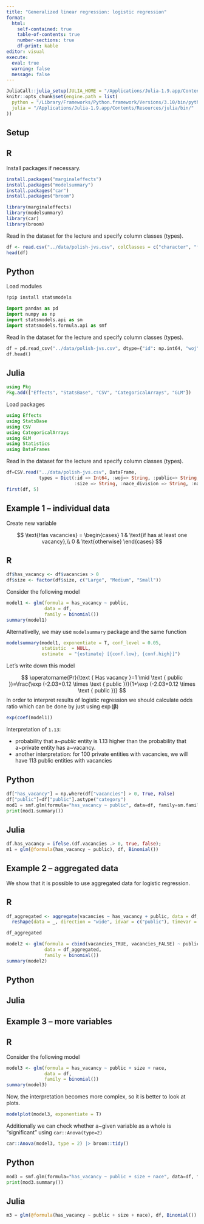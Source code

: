 ```yaml
---
title: "Generalized linear regression: logistic regression"
format: 
  html:
    self-contained: true
    table-of-contents: true
    number-sections: true
    df-print: kable
editor: visual
execute: 
  eval: true
  warning: false
  message: false
---
```


```r
JuliaCall::julia_setup(JULIA_HOME = "/Applications/Julia-1.9.app/Contents/Resources/julia/bin/")
knitr::opts_chunk$set(engine.path = list(
  python = "/Library/Frameworks/Python.framework/Versions/3.10/bin/python3.10",
  julia = "/Applications/Julia-1.9.app/Contents/Resources/julia/bin/"
))
```

## Setup

::: panel-tabset
## R

Install packages if necessary.

```r
install.packages("marginaleffects")
install.packages("modelsummary")
install.packages("car")
install.packages("broom")
```

```r
library(marginaleffects)
library(modelsummary)
library(car)
library(broom)
```

Read in the dataset for the lecture and specify column classes (types).

```r
df <- read.csv("../data/polish-jvs.csv", colClasses = c("character", "factor", rep("character", 4), "numeric"))
head(df)
```

## Python

Load modules

```bash
!pip install statsmodels 
```

```python
import pandas as pd
import numpy as np
import statsmodels.api as sm
import statsmodels.formula.api as smf
```

Read in the dataset for the lecture and specify column classes (types).

```python
df = pd.read_csv("../data/polish-jvs.csv", dtype={"id": np.int64, "woj":str, "public":str,"size": str, "nace_division": str, "nace": str})
df.head()
```

## Julia

```julia
using Pkg
Pkg.add(["Effects", "StatsBase", "CSV", "CategoricalArrays", "GLM"])
```

Load packages

```julia
using Effects
using StatsBase
using CSV
using CategoricalArrays
using GLM
using Statistics
using DataFrames
```

Read in the dataset for the lecture and specify column classes (types).

```julia
df=CSV.read("../data/polish-jvs.csv", DataFrame, 
            types = Dict(:id => Int64, :woj=> String, :public=> String, 
                         :size => String, :nace_division => String, :nace => String));
first(df, 5)
```
:::

## Example 1 -- individual data

Create new variable

$$
\text{Has vacancies} = 
\begin{cases}
1 & \text{if has at least one vacancy},\\
0 & \text{otherwise}
\end{cases}
$$

::: panel-tabset
## R

```r
df$has_vacancy <- df$vacancies > 0
df$size <- factor(df$size, c("Large", "Medium", "Small"))
```

Consider the following model

```r
model1 <- glm(formula = has_vacancy ~ public, 
              data = df,
              family = binomial())
summary(model1)
```

Alternativelly, we may use `modelsummary` package and the same function

```r
modelsummary(model1, exponentiate = T, conf_level = 0.05, 
             statistic  = NULL,
             estimate  = "{estimate} [{conf.low}, {conf.high}]")
```

Let's write down this model

$$
\operatorname{Pr}(\text { Has vacancy }=1 \mid \text { public })=\frac{\exp (-2.03+0.12 \times \text { public })}{1+\exp (-2.03+0.12 \times \text { public })}
$$ In order to interpret results of logistic regression we should calculate odds ratio which can be done by just using $\exp(\mathbf{\beta})$

```r
exp(coef(model1))
```

Interpretation of `1.13`:

-   probability that a\~*public* entity is 1.13 higher than the probability that a\~private entity has a\~vacancy.
-   another interpretation: for 100 private entities with vacancies, we will have 113 public entities with vacancies

## Python

```python
df["has_vacancy"] = np.where(df["vacancies"] > 0, True, False)
df["public"]=df["public"].astype("category")
mod1 = smf.glm(formula="has_vacancy ~ public", data=df, family=sm.families.Binomial()).fit()
print(mod1.summary())
```

## Julia

```julia
df.has_vacancy = ifelse.(df.vacancies .> 0, true, false);
m1 = glm(@formula(has_vacancy ~ public), df, Binomial())
```
:::

## Example 2 -- aggregated data

We show that it is possible to use aggregated data for logistic regression.

::: panel-tabset
## R

```r
df_aggregated <- aggregate(vacancies ~ has_vacancy + public, data = df, FUN = length) |>
  reshape(data = _, direction = "wide", idvar = c("public"), timevar = "has_vacancy", sep = "_")

df_aggregated
```

```r
model2 <- glm(formula = cbind(vacancies_TRUE, vacancies_FALSE) ~ public,
              data = df_aggregated, 
              family = binomial())
summary(model2)
```

## Python

## Julia
:::

## Example 3 -- more variables

::: panel-tabset
## R

Consider the following model

```r
model3 <- glm(formula = has_vacancy ~ public + size + nace, 
              data = df,
              family = binomial())
summary(model3)
```

Now, the interpretation becomes more complex, so it is better to look at plots.

```r
modelplot(model3, exponentiate = T) 
```

Additionally we can check whether a\~given variable as a whole is "significant" using `car::Anova(type=2)`

```r
car::Anova(model3, type = 2) |> broom::tidy()
```

## Python

```python
mod3 = smf.glm(formula="has_vacancy ~ public + size + nace", data=df, family=sm.families.Binomial()).fit()
print(mod3.summary())
```

## Julia

```julia
m3 = glm(@formula(has_vacancy ~ public + size + nace), df, Binomial())
```
:::
